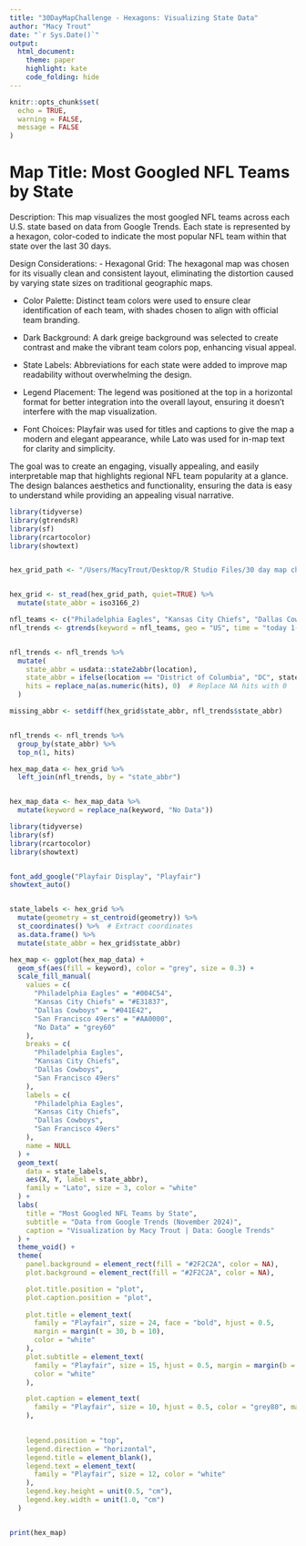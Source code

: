 ```yaml
---
title: "30DayMapChallenge - Hexagons: Visualizing State Data"
author: "Macy Trout"
date: "`r Sys.Date()`"
output:
  html_document:
    theme: paper
    highlight: kate
    code_folding: hide
---
```


```r
knitr::opts_chunk$set(
  echo = TRUE,
  warning = FALSE,
  message = FALSE
)

```

# Map Title: Most Googled NFL Teams by State

Description:
This map visualizes the most googled NFL teams across each U.S. state based on data from Google Trends. Each state is represented by a hexagon, color-coded to indicate the most popular NFL team within that state over the last 30 days.

Design Considerations:
- Hexagonal Grid: The hexagonal map was chosen for its visually clean and consistent layout, eliminating the distortion caused by varying state sizes on traditional geographic maps.

- Color Palette: Distinct team colors were used to ensure clear identification of each team, with shades chosen to align with official team branding.

- Dark Background: A dark greige background was selected to create contrast and make the vibrant team colors pop, enhancing visual appeal.

- State Labels: Abbreviations for each state were added to improve map readability without overwhelming the design.

- Legend Placement: The legend was positioned at the top in a horizontal format for better integration into the overall layout, ensuring it doesn’t interfere with the map visualization.

- Font Choices: Playfair was used for titles and captions to give the map a modern and elegant appearance, while Lato was used for in-map text for clarity and simplicity.

The goal was to create an engaging, visually appealing, and easily interpretable map that highlights regional NFL team popularity at a glance. The design balances aesthetics and functionality, ensuring the data is easy to understand while providing an appealing visual narrative.


```r
library(tidyverse)
library(gtrendsR)
library(sf)
library(rcartocolor)
library(showtext)


hex_grid_path <- "/Users/MacyTrout/Desktop/R Studio Files/30 day map challenge/Hexagon/us_states_hexgrid.geojson.json"


hex_grid <- st_read(hex_grid_path, quiet=TRUE) %>%
  mutate(state_abbr = iso3166_2)

nfl_teams <- c("Philadelphia Eagles", "Kansas City Chiefs", "Dallas Cowboys", "San Francisco 49ers")
nfl_trends <- gtrends(keyword = nfl_teams, geo = "US", time = "today 1-m")$interest_by_region


nfl_trends <- nfl_trends %>%
  mutate(
    state_abbr = usdata::state2abbr(location),
    state_abbr = ifelse(location == "District of Columbia", "DC", state_abbr),
    hits = replace_na(as.numeric(hits), 0)  # Replace NA hits with 0
  )

missing_abbr <- setdiff(hex_grid$state_abbr, nfl_trends$state_abbr)


nfl_trends <- nfl_trends %>%
  group_by(state_abbr) %>%
  top_n(1, hits)

hex_map_data <- hex_grid %>%
  left_join(nfl_trends, by = "state_abbr")


hex_map_data <- hex_map_data %>%
  mutate(keyword = replace_na(keyword, "No Data"))

```

```r


library(tidyverse)
library(sf)
library(rcartocolor)
library(showtext)


font_add_google("Playfair Display", "Playfair")
showtext_auto()


state_labels <- hex_grid %>%
  mutate(geometry = st_centroid(geometry)) %>%
  st_coordinates() %>%  # Extract coordinates
  as.data.frame() %>%
  mutate(state_abbr = hex_grid$state_abbr)

hex_map <- ggplot(hex_map_data) +
  geom_sf(aes(fill = keyword), color = "grey", size = 0.3) +
  scale_fill_manual(
    values = c(
      "Philadelphia Eagles" = "#004C54",
      "Kansas City Chiefs" = "#E31837",
      "Dallas Cowboys" = "#041E42",
      "San Francisco 49ers" = "#AA0000",
      "No Data" = "grey60"
    ),
    breaks = c(
      "Philadelphia Eagles", 
      "Kansas City Chiefs", 
      "Dallas Cowboys", 
      "San Francisco 49ers"
    ),
    labels = c(
      "Philadelphia Eagles", 
      "Kansas City Chiefs", 
      "Dallas Cowboys", 
      "San Francisco 49ers"
    ),
    name = NULL
  ) +
  geom_text(
    data = state_labels,
    aes(X, Y, label = state_abbr),
    family = "Lato", size = 3, color = "white"
  ) +
  labs(
    title = "Most Googled NFL Teams by State",
    subtitle = "Data from Google Trends (November 2024)",
    caption = "Visualization by Macy Trout | Data: Google Trends"
  ) +
  theme_void() +
  theme(
    panel.background = element_rect(fill = "#2F2C2A", color = NA),
    plot.background = element_rect(fill = "#2F2C2A", color = NA),

    plot.title.position = "plot",
    plot.caption.position = "plot",
    
    plot.title = element_text(
      family = "Playfair", size = 24, face = "bold", hjust = 0.5,
      margin = margin(t = 30, b = 10),
      color = "white"
    ),
    plot.subtitle = element_text(
      family = "Playfair", size = 15, hjust = 0.5, margin = margin(b = 25),
      color = "white"
    ),

    plot.caption = element_text(
      family = "Playfair", size = 10, hjust = 0.5, color = "grey80", margin = margin(t = 20)
    ),
    

    legend.position = "top",
    legend.direction = "horizontal",
    legend.title = element_blank(),
    legend.text = element_text(
      family = "Playfair", size = 12, color = "white"
    ),
    legend.key.height = unit(0.5, "cm"),
    legend.key.width = unit(1.0, "cm")
  )


print(hex_map)

```







